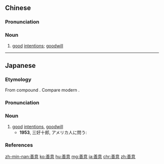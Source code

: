 ==Chinese==
{{zh-forms}}

===Pronunciation===
{{zh-pron
|m=shànyì
|c=sin6 ji3
|h=pfs=san-yi
|mn=siān-ì
|cat=n
}}

===Noun===
{{zh-noun}}

# [[good]] [[intentions]]; [[goodwill]]
#: {{zh-x|善意 的 謊話|white lie}}

----

==Japanese==
{{ja-kanjitab|ぜん|い|yomi=on}}

===Etymology===
From {{etyl|ltc|ja|sort=ぜんい}} compound {{m|zh|善意|tr=dzyen<sup>X</sup> ʔi<sup>H</sup>|lit=good + thought}}. Compare modern {{etyl|cmn|-}} {{zh-l|善意|tr=shànyì}}.

===Pronunciation===
{{ja-pron|yomi=goon|ぜんい|acc=1|acc_ref=DJR}}

===Noun===
{{ja-noun|ぜんい}}

# [[good]] [[intention]]s, [[goodwill]]
#* '''1953''', 三好十郎, アメリカ人に問う:
#*: {{ja-usex|日本および日本人に対する'''善意'''がある。|^にほん および にほんじん に たいする '''ぜんい''' が ある。|They have '''goodwill''' toward Japan and its people.}}

===References===
<references/>

[[zh-min-nan:善意]]
[[ko:善意]]
[[hu:善意]]
[[mg:善意]]
[[ja:善意]]
[[chr:善意]]
[[zh:善意]]